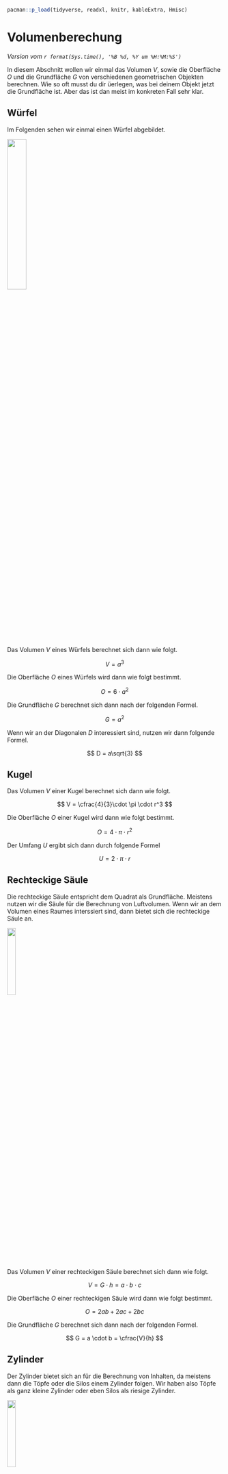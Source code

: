 ```r
pacman::p_load(tidyverse, readxl, knitr, kableExtra, Hmisc)
```

# Volumenberechung {#sec-volume}

*Version vom `r format(Sys.time(), '%B %d, %Y um %H:%M:%S')`*

In diesem Abschnitt wollen wir einmal das Volumen $V$, sowie die Oberfläche $O$ und die Grundfläche $G$ von verschiedenen geometrischen Objekten berechnen. Wie so oft musst du dir üerlegen, was bei deinem Objekt jetzt die Grundfläche ist. Aber das ist dan meist im konkreten Fall sehr klar. 

## Würfel

Im Folgenden sehen wir einmal einen Würfel abgebildet.

![](images/wuerfel.png){fig-align="center" width="30%"}

Das Volumen $V$ eines Würfels berechnet sich dann wie folgt.

$$
V = a^3
$$

Die Oberfläche $O$ eines Würfels wird dann wie folgt bestimmt.

$$
O = 6 \cdot a^2
$$

Die Grundfläche $G$ berechnet sich dann nach der folgenden Formel.

$$
G = a^2
$$

Wenn wir an der Diagonalen $D$ interessiert sind, nutzen wir dann folgende Formel.

$$
D = a\sqrt{3}
$$

## Kugel

Das Volumen $V$ einer Kugel berechnet sich dann wie folgt.

$$
V = \cfrac{4}{3}\cdot \pi \cdot r^3
$$

Die Oberfläche $O$ einer Kugel wird dann wie folgt bestimmt.

$$
O = 4 \cdot \pi \cdot r^2
$$

Der Umfang $U$ ergibt sich dann durch folgende Formel

$$
U = 2 \cdot \pi \cdot r
$$

## Rechteckige Säule

Die rechteckige Säule entspricht dem Quadrat als Grundfläche. Meistens nutzen wir die Säule für die Berechnung von Luftvolumen. Wenn wir an dem Volumen eines Raumes interssiert sind, dann bietet sich die rechteckige Säule an.

![](images/saeule.png){fig-align="center" width="20%"}

Das Volumen $V$ einer rechteckigen Säule berechnet sich dann wie folgt.

$$
V = G \cdot h = a \cdot b \cdot c
$$

Die Oberfläche $O$ einer rechteckigen Säule wird dann wie folgt bestimmt.

$$
O = 2ab + 2ac + 2bc  
$$

Die Grundfläche $G$ berechnet sich dann nach der folgenden Formel.

$$
G = a \cdot b = \cfrac{V}{h}
$$

## Zylinder

Der Zylinder bietet sich an für die Berechnung von Inhalten, da meistens dann die Töpfe oder die Silos einem Zylinder folgen. Wir haben also Töpfe als ganz kleine Zylinder oder eben Silos als riesige Zylinder.

![](images/zylinder.png){fig-align="center" width="20%"}

::: column-margin
Beachte auch folgenden Zusammenhang für den Zylinder:

$$
r = \sqrt{\cfrac{V}{\pi \cdot h}}
$$
:::

Das Volumen $V$ eines Zylinders berechnet sich dann wie folgt.

$$
V = G \cdot h = r^2 \cdot \pi \cdot h
$$

Die Oberfläche $O$ eines Zylinders wird dann wie folgt bestimmt.

$$
O = 2 \cdot G + 2r \cdot \pi \cdot h
$$
Die Grundfläche $G$ berechnet sich dann nach der folgenden Formel.

$$
G = r^2 \cdot \pi
$$

Die Höhe $h$ des Zylinders können wir dann wie folgt bestimmen. 
 
$$
h = \cfrac{V}{G} = \cfrac{V}{r^2 \cdot \pi}
$$


## Kegel

Der Kegel ist ein Kreis mit einem Hut auf und kann deshalb eventuell für die Berechnungen von Volumen unter einem Netz genutzt werden. In der Praxis ist die Anwendung eher von spezieller Natur.

![](images/kegel.png){fig-align="center" width="20%"}

::: column-margin
Beachte auch folgenden Zusammenhang für den Kegel:

$$
r = \sqrt{\cfrac{3V}{\pi \cdot h}}
$$

$$
h = \sqrt{s^2 - r^2}
$$

$$
s = \sqrt{r^2 + h^2}
$$
:::

Das Volumen $V$ eines Kegels berechnet sich dann wie folgt.

$$
V = \cfrac{1}{3} \cdot h \cdot r^2 \cdot \pi 
$$

Die Oberfläche $O$ eines Kegels wird dann wie folgt bestimmt.

$$
O = r^2 \cdot \pi \cdot s 
$$

Die Grundfläche $G$ berechnet sich dann nach der folgenden Formel.

$$
G = r^2 \cdot \pi
$$

## Pyramide

Die Pyramide ist im Prinzip ein Kegel auf einer quadratischen Grundfläche. So häufig nutzen wir die Pyramide nicht in der praktischen Anwendung, aber wir können an der Pyramide gut rumrechnen und uns nochmal mit den Winkelsätzen beschäftigen.

![](images/pyramide.png){fig-align="center" width="40%"}

Das Volumen $V$ einer Pyramide berechnet sich dann wie folgt.

$$
V = \cfrac{1}{3} \cdot h \cdot a^2 
$$
Die Mantelfläche $M$ einer Pyramide errechnet sich dann folgendermaßen.

$$
M = 2 \cdot a \cdot h_a 
$$

Die Oberfläche $O$ einer Pyramide wird dann wie folgt bestimmt.

$$
O = a^2 + 2 \cdot a \cdot h_a 
$$

Die Grundfläche $G$ berechnet sich dann nach der folgenden Formel.

$$
G = a^2
$$

Die Höhe $h$ einer Pyramide lässt sich wie folgt berechnen.

$$
h = \sqrt{h_a^2 \cdot \left(\cfrac{a}{2}\right)^2}
$$

Oder aber über die Neigung der Seitenfläche $\alpha$ durch Umstellung der Formel nach $h$.

$$
\alpha = \arctan\left(\cfrac{h}{a/2}\right)
$$
$$
\tan(\alpha) = \cfrac{h}{a/2}
$$
$$
h = \tan(\alpha) \cdot a/2
$$

Die Diagonale durch die Mitte der Grundfläche können wir wie folgt berechnen.

$$
d = \sqrt{a^2 + a^2} = \sqrt{2} \cdot a
$$
Dann ergibt sich der Winkel $\beta$ am der Seitenspitze der Pyramide wie folgt.

$$
\beta = \arctan\left(\cfrac{h}{d/2}\right)
$$

